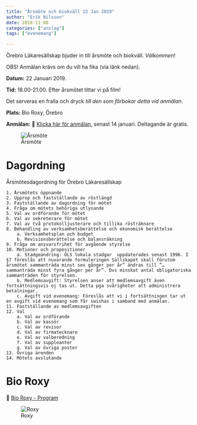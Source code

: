 ```yaml
---
title: "Årsmöte och biokväll 22 Jan 2019"
author: "Erik Nilsson"
date: 2018-11-08
categories: ["anslag"]
tags: ["evenemang"]

---
```


Örebro Läkaresällskap bjuder in till årsmöte och biokväll. _Välkommen_!

OBS! Anmälan krävs om du vill ha fika (via länk nedan).

**Datum:** 22 Januari 2019. 

**Tid:** 18.00-21.00. Efter årsmötet tittar vi på film!

Det serveras en fralla och dryck _till den som förbokar detta vid anmälan_.

**Plats:** Bio Roxy, Örebro

**Anmälan:** &#x1F517; [Klicka här för anmälan](https://goo.gl/forms/fiX1XtsNWVjSrMyd2), senast 14 januari. Deltagande är gratis.

![Årsmöte](/media/2018-arsmote.png)

# Dagordning

Årsmötesdagordning för Örebro Läkaresällskap

    1. Årsmötets öppnande
    2. Upprop och fastställande av röstlängd
    3. Fastställande av dagordning för mötet
    4. Fråga om mötets behöriga utlysande
    5. Val av ordförande för mötet
    6. Val av sekreterare för mötet
    7. Val av två protokolljusterare och tillika rösträknare
    8. Behandling av verksamhetsberättelse och ekonomisk berättelse
        a. Verksamhetsplan och budget
        b. Revisionsberättelse och balansräkning
    9. Fråga om ansvarsfrihet för avgående styrelse
    10. Motioner och propositioner
        a. Stadgeändring: ÖLS lokala stadgar  uppdaterades senast 1996. I §7 föreslås att nuvarande formuleringen Sällskapet skall förutom årsmötet sammanträda minst sex gånger per år” ändras till ”… sammanträda minst fyra gånger per år”. Dvs minskat antal obligatoriska sammanträden för styrelsen.
        b. Medlemsavgift: Styrelsen anser att medlemsavgift även fortsättningsvis ej tas ut. Detta pga svårigheter att administrera betalningar. 
        c. Avgift vid evenemang: Föreslås att vi i fortsättningen tar ut en avgift vid evenemang som får swishas i samband med anmälan.
    11. Fastställande av medlemsavgiften
    12. Val
        a. Val av ordförande
        b. Val av kassör
        c. Val av revisor
        d. Val av firmatecknare
        e. Val av valberedning
        f. Val av suppleanter
        g. Val av övriga poster
    13. Övriga ärenden
    14. Mötets avslutande

# Bio Roxy

&#x1F517;  [Bio Roxy - Program](https://extra.orebro.se/bioroxy/program.4.387bdba315e89624c6a297b.html)


![Roxy](/media/roxy.jpg)
